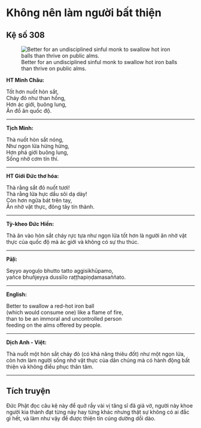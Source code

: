 # Không nên làm người bất thiện {- #khong-nen-lam-nguoi-bat-thien}

## Kệ số 308 {- #ke-so-308}

![Better for an undisciplined sinful monk to swallow hot iron balls than thrive on public alms.](images/kinh-phap-cu-ke-so-308-dhammapada-verse-308.jpg){fig-align="center" .lightbox}

**HT Minh Châu:**

Tốt hơn nuốt hòn sắt,  
Cháy đỏ như than hồng,  
Hơn ác giới, buông lung,  
Ăn đồ ăn quốc độ.  

<hr class="divider">

**Tịch Minh:**

Thà nuốt hòn sắt nóng,  
Như ngọn lửa hừng hừng,  
Hơn phá giới buông lung,  
Sống nhờ cơm tín thí.  

<hr class="divider">

**HT Giới Đức thơ hóa:**

Thà rằng sắt đỏ nuốt tươi!  
Thà rằng lửa hực dầu sôi dạ dày!  
Còn hơn ngửa bát trên tay,  
Ăn nhờ vật thực, đông tây tín thành.  

<hr class="divider">

**Tỳ-kheo Đức Hiền:**

Thà ăn vào hòn sắt cháy rực tựa như ngọn lửa tốt hơn là người ăn nhờ vật thực của quốc độ mà ác giới và không có sự thu thúc.  

<hr class="divider">

**Pāḷi:**

Seyyo ayoguḷo bhutto tatto aggisikhūpamo,  
yañce bhuñjeyya dussīlo raṭṭhapiṇḍamasaññato.  

<hr class="divider">

**English:**

Better to swallow a red-hot iron ball  
(which would consume one) like a flame of fire,  
than to be an immoral and uncontrolled person  
feeding on the alms offered by people.  

<hr class="divider">

**Dịch Anh - Việt:**

Thà nuốt một hòn sắt cháy đỏ (có khả năng thiêu đốt) như một ngọn lửa, còn hơn làm người sống nhờ vật thực của dân chúng mà có hành động bất thiện và không điều phục thân tâm.  

<hr class="divider">

## Tích truyện {- #tich-truyen}

Ðức Phật đọc câu kệ này để quở rầy vài vị tăng sĩ đã giả vờ, người này khoe người kia thành đạt từng này hay từng khác nhưng thật sự không có ai đắc gì hết, và làm như vậy để được thiện tín cúng dường dồi dào.